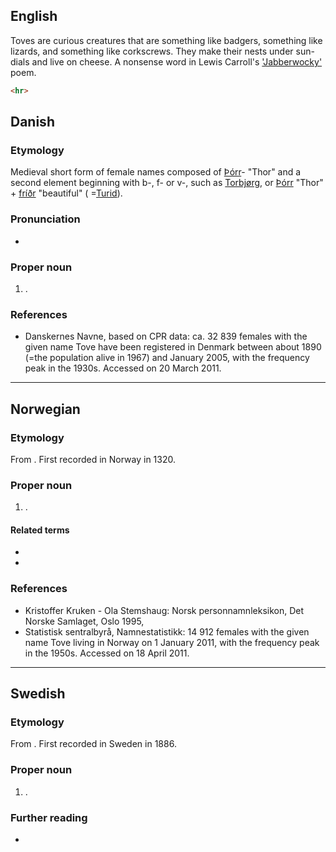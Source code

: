 == English ==
Toves are curious creatures that are something like badgers, something like lizards, and something like corkscrews. They make their nests under sun-dials and live on cheese. A nonsense word in Lewis Carroll's [[Jabberwocky|'Jabberwocky']] poem. <syntaxhighlight lang="html">
<hr>
</syntaxhighlight>{{also|tove|töve|to've}}

==Danish==

===Etymology===
Medieval short form of {{der|da|non|-}} female names composed of [[Þórr]]- "Thor" and a second element beginning with b-, f- or v-, such as [[Torbjørg]], or [[Þórr]] "Thor" + [[fríðr]] "beautiful" ( =[[Turid]]).

===Pronunciation===
* {{IPA|/toːvə/|[ˈtˢoːwə]|lang=da}}

===Proper noun===
{{head|da|proper noun}}

# {{given name|female|lang=da}}.

===References===
* [http://www.danskernesnavne.navneforskning.ku.dk/ ] Danskernes Navne, based on CPR data: ca. 32 839 females with the given name Tove have been registered in Denmark between about 1890 (=the population alive in 1967) and January 2005, with the frequency peak in the 1930s. Accessed on 20 March 2011.

----

==Norwegian==

===Etymology===
From {{der|no|da|Tove}}. First recorded in Norway in 1320.

===Proper noun===
{{no-proper noun}}

# {{given name|female|lang=no}}.

====Related terms====
* {{l|no|Turid}}
* {{l|no|Tuva}}

===References===
* Kristoffer Kruken - Ola Stemshaug: Norsk personnamnleksikon, Det Norske Samlaget, Oslo 1995, {{ISBN|82-521-4483-7}}
* [http://www.ssb.no/navn/ ] Statistisk sentralbyrå, Namnestatistikk: 14 912 females with the given name Tove living in Norway on 1 January 2011, with the frequency peak in the 1950s. Accessed on 18 April 2011.

----

==Swedish==

===Etymology===
From {{der|sv|da|Tove}}. First recorded in Sweden in 1886.

===Proper noun===
{{sv-proper noun|c}}

# {{given name|female|lang=sv}}.

===Further reading===
* {{pedia|Tove}}